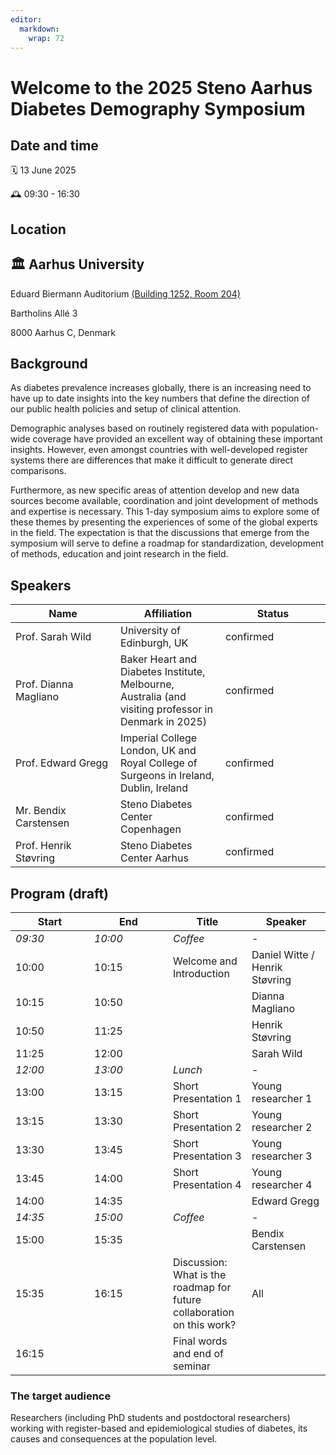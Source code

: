 ```yaml
---
editor: 
  markdown: 
    wrap: 72
---
```


# Welcome to the 2025 Steno Aarhus Diabetes Demography Symposium

## Date and time

::: callout-note
🗓 13 June 2025

🕰️ 09:30 - 16:30
:::

## Location

::: callout-note
## 🏛️ Aarhus University

Eduard Biermann Auditorium [(Building 1252, Room
204)](https://www.au.dk/om/organisation/find-au/bygningskort/)

Bartholins Allé 3

8000 Aarhus C, Denmark
:::

## Background

As diabetes prevalence increases globally, there is an increasing need
to have up to date insights into the key numbers that define the
direction of our public health policies and setup of clinical attention.

Demographic analyses based on routinely registered data with
population-wide coverage have provided an excellent way of obtaining
these important insights. However, even amongst countries with
well-developed register systems there are differences that make it
difficult to generate direct comparisons.

Furthermore, as new specific areas of attention develop and new data
sources become available, coordination and joint development of methods
and expertise is necessary. This 1-day symposium aims to explore some of
these themes by presenting the experiences of some of the global experts
in the field. The expectation is that the discussions that emerge from
the symposium will serve to define a roadmap for standardization,
development of methods, education and joint research in the field.

## Speakers

| Name | Affiliation | Status |
|------------------------|------------------------|------------------------|
| Prof. Sarah Wild | University of Edinburgh, UK | confirmed |
| Prof. Dianna Magliano | Baker Heart and Diabetes Institute, Melbourne, Australia (and visiting professor in Denmark in 2025) | confirmed |
| Prof. Edward Gregg | Imperial College London, UK and Royal College of Surgeons in Ireland, Dublin, Ireland | confirmed |
| Mr. Bendix Carstensen | Steno Diabetes Center Copenhagen | confirmed |
| Prof. Henrik Støvring | Steno Diabetes Center Aarhus | confirmed |

## Program (draft)

| Start | End | Title | Speaker |
|------------------|------------------|------------------|------------------|
| *09:30* | *10:00* | *Coffee* | *-* |
| 10:00 | 10:15 | Welcome and Introduction | Daniel Witte / Henrik Støvring |
| 10:15 | 10:50 |  | Dianna Magliano |
| 10:50 | 11:25 |  | Henrik Støvring |
| 11:25 | 12:00 |  | Sarah Wild |
| *12:00* | *13:00* | *Lunch* | *-* |
| 13:00 | 13:15 | Short Presentation 1 | Young researcher 1 |
| 13:15 | 13:30 | Short Presentation 2 | Young researcher 2 |
| 13:30 | 13:45 | Short Presentation 3 | Young researcher 3 |
| 13:45 | 14:00 | Short Presentation 4 | Young researcher 4 |
| 14:00 | 14:35 |  | Edward Gregg |
| *14:35* | *15:00* | *Coffee* | *-* |
| 15:00 | 15:35 |  | Bendix Carstensen |
| 15:35 | 16:15 | Discussion: What is the roadmap for future collaboration on this work? | All |
| 16:15 |  | Final words and end of seminar |  |

### The target audience

Researchers (including PhD students and postdoctoral researchers)
working with register-based and epidemiological studies of diabetes, its
causes and consequences at the population level.

